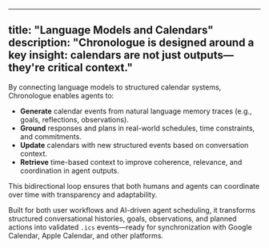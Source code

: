 
---
title: "Language Models and Calendars"
description: "Chronologue is designed around a key insight: **calendars are not just outputs—they're critical context**."
---

By connecting language models to structured calendar systems, Chronologue enables agents to:

- **Generate** calendar events from natural language memory traces (e.g., goals, reflections, observations).
- **Ground** responses and plans in real-world schedules, time constraints, and commitments.
- **Update** calendars with new structured events based on conversation context.
- **Retrieve** time-based context to improve coherence, relevance, and coordination in agent outputs.

This bidirectional loop ensures that both humans and agents can coordinate over time with transparency and adaptability.


Built for both user workflows and AI-driven agent scheduling, it transforms structured conversational histories, goals, observations, and planned actions into validated `.ics` events—ready for synchronization with Google Calendar, Apple Calendar, and other platforms.
